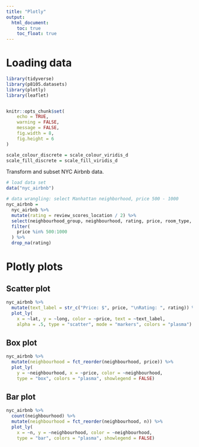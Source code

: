 ```yaml
---
title: "Plotly"
output: 
  html_document:
    toc: true
    toc_float: true
---
```


# Loading data

```r
library(tidyverse)
library(p8105.datasets)
library(plotly)
library(leaflet)


knitr::opts_chunk$set(
	echo = TRUE,
	warning = FALSE,
	message = FALSE,
	fig.width = 8,
	fig.height = 6
)

scale_colour_discrete = scale_colour_viridis_d
scale_fill_discrete = scale_fill_viridis_d
```

Transform and subset NYC Airbnb data.

```r
# load data set
data("nyc_airbnb")

# data wrangling: select Manhattan neighborhood, price 500 - 1000
nyc_airbnb = 
  nyc_airbnb %>% 
  mutate(rating = review_scores_location / 2) %>% 
  select(neighbourhood_group, neighbourhood, rating, price, room_type, lat, long) %>% 
  filter(
    price %in% 500:1000
  ) %>% 
  drop_na(rating)
```


# Plotly plots

## Scatter plot

```r
nyc_airbnb %>% 
  mutate(text_label = str_c("Price: $", price, "\nRating: ", rating)) %>% 
  plot_ly(
    x = ~lat, y = ~long, color = ~price, text = ~text_label, 
    alpha = .5, type = "scatter", mode = "markers", colors = "plasma")
```

## Box plot

```r
nyc_airbnb %>% 
  mutate(neighbourhood = fct_reorder(neighbourhood, price)) %>% 
  plot_ly(
    y = ~neighbourhood, x = ~price, color = ~neighbourhood,
    type = "box", colors = "plasma", showlegend = FALSE) 
```

## Bar plot

```r
nyc_airbnb %>% 
  count(neighbourhood) %>% 
  mutate(neighbourhood = fct_reorder(neighbourhood, n)) %>% 
  plot_ly(
    x = ~n, y = ~neighbourhood, color = ~neighbourhood, 
    type = "bar", colors = "plasma", showlegend = FALSE)
```
